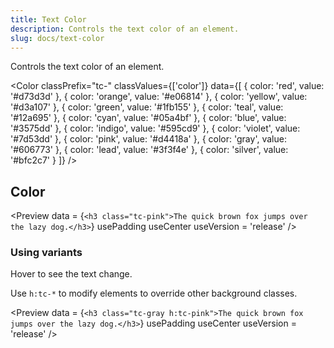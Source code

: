 ```yaml
---
title: Text Color
description: Controls the text color of an element.
slug: docs/text-color
---
```


Controls the text color of an element.

<Color 
  classPrefix="tc-" 
  classValues={['color']} 
  data={[
    { color: 'red', value: '#d73d3d' },
    { color: 'orange', value: '#e06814' },
    { color: 'yellow', value: '#d3a107' },
    { color: 'green', value: '#1fb155' },
    { color: 'teal', value: '#12a695' },
    { color: 'cyan', value: '#05a4bf' },
    { color: 'blue', value: '#3575dd' },
    { color: 'indigo', value: '#595cd9' },
    { color: 'violet', value: '#7d53dd' },
    { color: 'pink', value: '#d4418a' },
    { color: 'gray', value: '#606773' },
    { color: 'lead', value: '#3f3f4e' },
    { color: 'silver', value: '#bfc2c7' }
  ]}
/>

## Color

<Preview
  data = {`<h3 class="tc-pink">The quick brown fox jumps over the lazy dog.</h3>`}
  usePadding
  useCenter
  useVersion = 'release'
/>

### Using variants

<Hover>Hover to see the text change.</Hover>

Use `h:tc-*` to modify elements to override other background classes.

<Preview
  data = {`<h3 class="tc-gray h:tc-pink">The quick brown fox jumps over the lazy dog.</h3>`}
  usePadding
  useCenter
  useVersion = 'release'
/>